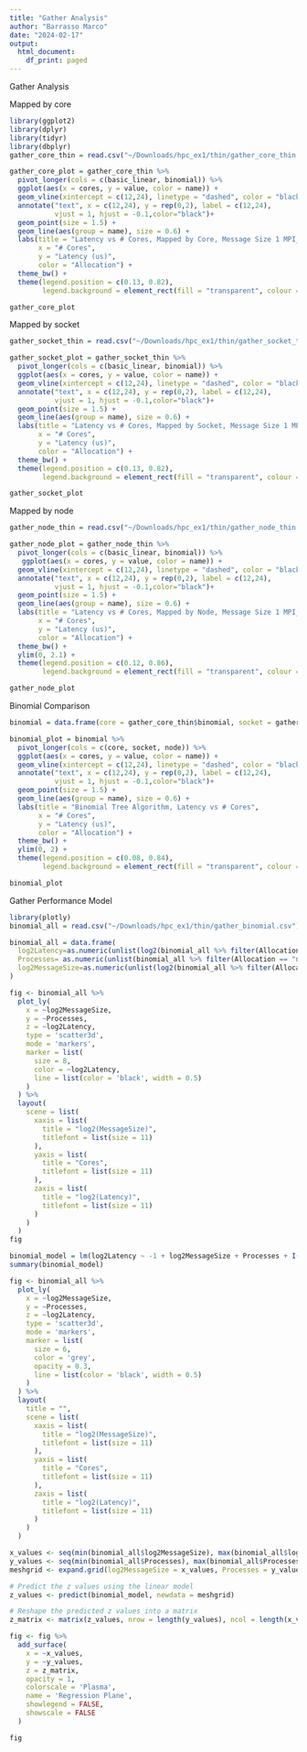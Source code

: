 ```yaml
---
title: "Gather Analysis"
author: "Barrasso Marco"
date: "2024-02-17"
output:
  html_document:
    df_print: paged
---
```


Gather Analysis

Mapped by core
```r
library(ggplot2)
library(dplyr)
library(tidyr)
library(dbplyr)
gather_core_thin = read.csv("~/Downloads/hpc_ex1/thin/gather_core_thin.csv")

gather_core_plot = gather_core_thin %>% 
  pivot_longer(cols = c(basic_linear, binomial)) %>%
  ggplot(aes(x = cores, y = value, color = name)) +
  geom_vline(xintercept = c(12,24), linetype = "dashed", color = "black")+
  annotate("text", x = c(12,24), y = rep(0,2), label = c(12,24), 
           vjust = 1, hjust = -0.1,color="black")+
  geom_point(size = 1.5) +
  geom_line(aes(group = name), size = 0.6) + 
  labs(title = "Latency vs # Cores, Mapped by Core, Message Size 1 MPI_CHAR",
       x = "# Cores",
       y = "Latency (us)",
       color = "Allocation") +
  theme_bw() + 
  theme(legend.position = c(0.13, 0.82), 
        legend.background = element_rect(fill = "transparent", colour = NA))

gather_core_plot
```


Mapped by socket
```r
gather_socket_thin = read.csv("~/Downloads/hpc_ex1/thin/gather_socket_thin.csv")

gather_socket_plot = gather_socket_thin %>% 
  pivot_longer(cols = c(basic_linear, binomial)) %>%
  ggplot(aes(x = cores, y = value, color = name)) +
  geom_vline(xintercept = c(12,24), linetype = "dashed", color = "black")+
  annotate("text", x = c(12,24), y = rep(0,2), label = c(12,24), 
           vjust = 1, hjust = -0.1,color="black")+
  geom_point(size = 1.5) +
  geom_line(aes(group = name), size = 0.6) + 
  labs(title = "Latency vs # Cores, Mapped by Socket, Message Size 1 MPI_CHAR",
       x = "# Cores",
       y = "Latency (us)",
       color = "Allocation") +
  theme_bw() + 
  theme(legend.position = c(0.13, 0.82), 
        legend.background = element_rect(fill = "transparent", colour = NA))

gather_socket_plot
```


Mapped by node
```r
gather_node_thin = read.csv("~/Downloads/hpc_ex1/thin/gather_node_thin.csv")

gather_node_plot = gather_node_thin %>% 
  pivot_longer(cols = c(basic_linear, binomial)) %>%
   ggplot(aes(x = cores, y = value, color = name)) +
  geom_vline(xintercept = c(12,24), linetype = "dashed", color = "black")+
  annotate("text", x = c(12,24), y = rep(0,2), label = c(12,24), 
           vjust = 1, hjust = -0.1,color="black")+
  geom_point(size = 1.5) +
  geom_line(aes(group = name), size = 0.6) + 
  labs(title = "Latency vs # Cores, Mapped by Node, Message Size 1 MPI_CHAR",
       x = "# Cores",
       y = "Latency (us)",
       color = "Allocation") +
  theme_bw() + 
  ylim(0, 2.1) +
  theme(legend.position = c(0.12, 0.86), 
        legend.background = element_rect(fill = "transparent", colour = NA))

gather_node_plot

```

Binomial Comparison
```r

binomial = data.frame(core = gather_core_thin$binomial, socket = gather_socket_thin$binomial,                                 node = gather_node_thin$binomial, cores = gather_core_thin$cores)

binomial_plot = binomial %>% 
  pivot_longer(cols = c(core, socket, node)) %>%
  ggplot(aes(x = cores, y = value, color = name)) +
  geom_vline(xintercept = c(12,24), linetype = "dashed", color = "black")+
  annotate("text", x = c(12,24), y = rep(0,2), label = c(12,24), 
           vjust = 1, hjust = -0.1,color="black")+
  geom_point(size = 1.5) +
  geom_line(aes(group = name), size = 0.6) + 
  labs(title = "Binomial Tree Algorithm, Latency vs # Cores",
       x = "# Cores",
       y = "Latency (us)",
       color = "Allocation") +
  theme_bw() + 
  ylim(0, 2) +
  theme(legend.position = c(0.08, 0.84), 
        legend.background = element_rect(fill = "transparent", colour = NA))

binomial_plot

```


Gather Performance Model
```r
library(plotly)
binomial_all = read.csv("~/Downloads/hpc_ex1/thin/gather_binomial.csv")

binomial_all = data.frame(
  log2Latency=as.numeric(unlist(log2(binomial_all %>% filter(Allocation == "node") %>% select(Latency)))),
  Processes= as.numeric(unlist(binomial_all %>% filter(Allocation == "node") %>% select(Processes))),
  log2MessageSize=as.numeric(unlist(log2(binomial_all %>% filter(Allocation == "node") %>% select(MessageSize))))
)

fig <- binomial_all %>%
  plot_ly(
    x = ~log2MessageSize,
    y = ~Processes,
    z = ~log2Latency,
    type = 'scatter3d',
    mode = 'markers',
    marker = list(
      size = 8, 
      color = ~log2Latency,
      line = list(color = 'black', width = 0.5)
    )
  ) %>%
  layout(
    scene = list(
      xaxis = list(
        title = "log2(MessageSize)",
        titlefont = list(size = 11)  
      ),
      yaxis = list(
        title = "Cores",
        titlefont = list(size = 11)  
      ),
      zaxis = list(
        title = "log2(Latency)",
        titlefont = list(size = 11)  
      )
    )
  )
fig

binomial_model = lm(log2Latency ~ -1 + log2MessageSize + Processes + I(log2MessageSize^2), data = binomial_all)
summary(binomial_model)

fig <- binomial_all %>%
  plot_ly(
    x = ~log2MessageSize,
    y = ~Processes,
    z = ~log2Latency,
    type = 'scatter3d',
    mode = 'markers',
    marker = list(
      size = 6,  
      color = 'grey',
      opacity = 0.3,
      line = list(color = 'black', width = 0.5)
    )
  ) %>%
  layout(
    title = "",
    scene = list(
      xaxis = list(
        title = "log2(MessageSize)",
        titlefont = list(size = 11)  
      ),
      yaxis = list(
        title = "Cores",
        titlefont = list(size = 11)  
      ),
      zaxis = list(
        title = "log2(Latency)",
        titlefont = list(size = 11)  
      )
    )
  )

x_values <- seq(min(binomial_all$log2MessageSize), max(binomial_all$log2MessageSize), length.out = 100)
y_values <- seq(min(binomial_all$Processes), max(binomial_all$Processes), length.out = 100)
meshgrid <- expand.grid(log2MessageSize = x_values, Processes = y_values)

# Predict the z values using the linear model
z_values <- predict(binomial_model, newdata = meshgrid)

# Reshape the predicted z values into a matrix
z_matrix <- matrix(z_values, nrow = length(y_values), ncol = length(x_values), byrow = TRUE)

fig <- fig %>%
  add_surface(
    x = ~x_values,
    y = ~y_values,
    z = z_matrix, 
    opacity = 1,  
    colorscale = 'Plasma',
    name = 'Regression Plane',
    showlegend = FALSE,
    showscale = FALSE
  )

fig
```
